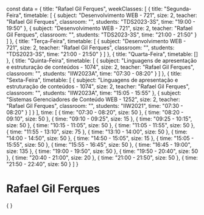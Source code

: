 const data = {
  title: "Rafael Gil Ferques",
  weekClasses: [
    {
      title: "Segunda-Feira",
      timetable: [
        {
          subject: "Desenvolvimento WEB - 721",
          size: 2,
          teacher: "Rafael Gil Ferques",
          classroom: "",
          students: "TDS2023-3S",
          time: "19:00 - 19:50"
        },
        {
          subject: "Desenvolvimento WEB - 721",
          size: 2,
          teacher: "Rafael Gil Ferques",
          classroom: "",
          students: "TDS2023-3S",
          time: "21:00 - 21:50"
        }
      ]
    },
    {
      title: "Terça-Feira",
      timetable: [
        {
          subject: "Desenvolvimento WEB - 721",
          size: 2,
          teacher: "Rafael Gil Ferques",
          classroom: "",
          students: "TDS2023-3S",
          time: "21:00 - 21:50"
        }
      ]
    },
    {
      title: "Quarta-Feira",
      timetable: []
    },
    {
      title: "Quinta-Feira",
      timetable: [
        {
          subject: "Linguagens de apresentação e estruturação de conteúdos - 1074",
          size: 2,
          teacher: "Rafael Gil Ferques",
          classroom: "",
          students: "IIW2023A",
          time: "07:30 - 08:20"
        }
      ]
    },
    {
      title: "Sexta-Feira",
      timetable: [
        {
          subject: "Linguagens de apresentação e estruturação de conteúdos - 1074",
          size: 2,
          teacher: "Rafael Gil Ferques",
          classroom: "",
          students: "IIW2023A",
          time: "15:05 - 15:55"
        },
        {
          subject: "Sistemas Gerenciadores de Conteúdo WEB - 1252",
          size: 2,
          teacher: "Rafael Gil Ferques",
          classroom: "",
          students: "IIW2021",
          time: "07:30 - 08:20"
        }
      ]
    }
  ],
  time: [
    {
      time: "07:30 - 08:20",
      size: 50
    },
    {
      time: "08:20 - 09:10",
      size: 50
    },
    {
      time: "09:10 - 09:25",
      size: 15
    },
    {
      time: "09:25 - 10:15",
      size: 50
    },
    {
      time: "10:15 - 11:05",
      size: 50
    },
    {
      time: "11:05 - 11:55",
      size: 50
    },
    {
      time: "11:55 - 13:10",
      size: 75
    },
    {
      time: "13:10 - 14:00",
      size: 50
    },
    {
      time: "14:00 - 14:50",
      size: 50
    },
    {
      time: "14:50 - 15:05",
      size: 15
    },
    {
      time: "15:05 - 15:55",
      size: 50
    },
    {
      time: "15:55 - 16:45",
      size: 50
    },
    {
      time: "16:45 - 19:00",
      size: 135
    },
    {
      time: "19:00 - 19:50",
      size: 50
    },
    {
      time: "19:50 - 20:40",
      size: 50
    },
    {
      time: "20:40 - 21:00",
      size: 20
    },
    {
      time: "21:00 - 21:50",
      size: 50
    },
    {
      time: "21:50 - 22:40",
      size: 50
    }
  ]
}

# Rafael Gil Ferques

<div>
    {
        <Grid
            title={data.title} 
            weekClasses={data.weekClasses} 
            time={data.time}
        />
    }
</div>